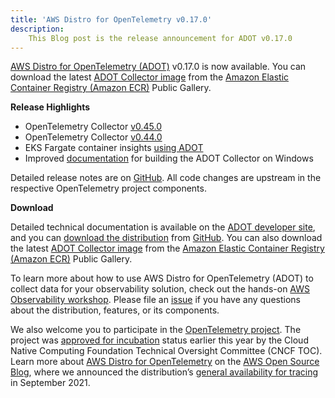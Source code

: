 ```yaml
---
title: 'AWS Distro for OpenTelemetry v0.17.0'
description:
    This Blog post is the release announcement for ADOT v0.17.0
---
```



<SectionSeparator />

[AWS Distro for OpenTelemetry (ADOT)](https://aws-otel.github.io/) v0.17.0 is now available. 
You can download the latest [ADOT Collector image](https://gallery.ecr.aws/aws-observability/aws-otel-collector) from the 
[Amazon Elastic Container Registry (Amazon ECR)](https://aws.amazon.com/ecr/) Public Gallery.

<SectionSeparator />

**Release Highlights**


* OpenTelemetry Collector [v0.45.0](https://github.com/open-telemetry/opentelemetry-collector/releases/tag/v0.45.0)
* OpenTelemetry Collector [v0.44.0](https://github.com/open-telemetry/opentelemetry-collector/releases/tag/v0.44.0)
* EKS Fargate container insights [using ADOT](https://aws-otel.github.io/docs/getting-started/container-insights/eks-fargate)
* Improved [documentation](https://github.com/aws-observability/aws-otel-collector/blob/main/docs/developers/build-aoc.md)
 for building the ADOT Collector on Windows



Detailed release notes are on [GitHub](https://github.com/aws-observability/aws-otel-collector/releases). 
All code changes are upstream in the respective OpenTelemetry project components.

**Download**

Detailed technical documentation is available on the [ADOT developer site](https://aws-otel.github.io/), 
and you can [download the distribution](https://aws-otel.github.io/download) from 
[GitHub](https://github.com/aws-observability/aws-otel-collector/releases/tag/v0.17.0). 
You can also download the latest [ADOT Collector image](https://gallery.ecr.aws/aws-observability/aws-otel-collector) 
from the [Amazon Elastic Container Registry (Amazon ECR)](https://aws.amazon.com/ecr/) Public Gallery.

To learn more about how to use AWS Distro for OpenTelemetry (ADOT) to collect data for your observability solution, 
check out the hands-on [AWS Observability workshop](https://observability.workshop.aws/en/adot.html). 
Please file an [issue](https://github.com/aws-observability/aws-otel-community/issues) if you have any 
questions about the distribution, features, or its components.

We also welcome you to participate in the [OpenTelemetry project](https://github.com/open-telemetry). 
The project was [approved for incubation](https://www.cncf.io/blog/2021/08/26/opentelemetry-becomes-a-cncf-incubating-project/) status 
earlier this year by the Cloud Native Computing Foundation Technical Oversight Committee (CNCF TOC). Learn more about 
[AWS Distro for OpenTelemetry](https://aws.amazon.com/blogs/opensource/category/management-tools/aws-distro-for-opentelemetry/) on the 
[AWS Open Source Blog](https://aws.amazon.com/blogs/opensource/category/management-tools/aws-distro-for-opentelemetry/), where we announced 
the distribution’s 
[general availability for tracing](https://aws.amazon.com/blogs/opensource/aws-distro-for-opentelemetry-is-now-ga-for-tracing/) in September 2021.
